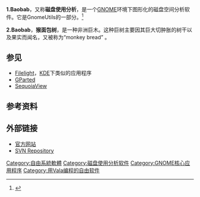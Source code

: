 {{NoteTA|G1=IT|G2=FL}}
{{Infobox_Software
 | name = Baobab
 | logo = 
 | screenshot = [[File:Baobab_3.2.1_Screenshot.png|300px]]
 | caption =  磁盘使用分析 3.2.1螢幕截圖
 | developer = Fabio Marzocca
 | latest_release_version = 3.34.0
 | latest_release_date = {{Release date and age|2019|09|09}}
 | latest_preview_version =
 | latest_preview_date =
 | operating_system = [[Linux|Linux]]/[[Unix|Unix]]
 | genre = 磁盘工具
 | license = [[GNU通用公共许可证|GNU通用公共许可证]]
 | website = [https://wiki.gnome.org/Apps/Baobab]
}}
'''1.Baobab'''，又称'''磁盘使用分析'''，是一个[[GNOME|GNOME]]环境下图形化的磁盘空间分析软件。它是GnomeUtils的一部分。<ref>{{Cite web |url=http://live.gnome.org/GnomeUtils |title=GnomeUtils - GNOME Live!<!-- Bot generated title --> |accessdate=2009-01-15 |archive-date=2009-01-19 |archive-url=https://web.archive.org/web/20090119182810/http://live.gnome.org/GnomeUtils |dead-url=no }}</ref>

'''2.Baobab'''，'''猴面包树'''，是一种非洲巨木。这种巨树主要因其巨大切肿胀的树干以及果实而闻名，又被称为“monkey bread” 。

== 参见 ==
* [[Filelight|Filelight]]，[[KDE|KDE]]下类似的应用程序
* [[GParted|GParted]]
* [[SequoiaView|SequoiaView]]

== 参考资料 ==
<references/>

== 外部链接 ==

*[http://www.marzocca.net/linux/baobab.html 官方网站]{{Wayback|url=http://www.marzocca.net/linux/baobab.html |date=20090120205914 }}
*[http://svn.gnome.org/viewvc/gnome-utils/trunk/baobab/ SVN Repository]{{dead link|date=2017年11月 |bot=InternetArchiveBot |fix-attempted=yes }}

{{GNOME}}

[[Category:自由系統軟體|Category:自由系統軟體]]
[[Category:磁盘使用分析软件|Category:磁盘使用分析软件]]
[[Category:GNOME核心应用程序|Category:GNOME核心应用程序]]
[[Category:用Vala编程的自由软件|Category:用Vala编程的自由软件]]